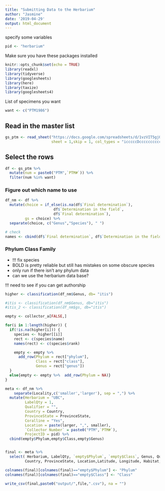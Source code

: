 ```yaml
---
title: "Submitting Data to the Herbarium"
author: "Jasmine"
date: '2019-04-29'
output: html_document
---
```


specify some variables
```r
pid <- "herbarium"
```


Make sure you have these packages installed
```r
knitr::opts_chunk$set(echo = TRUE)
library(readxl)
library(tidyverse)
library(googlesheets)
library(here)
library(taxize)
library(googlesheets4)
```

List of specimens you want
```r
want <- c("PTM1986")
```


## Read in the master list
```r
gs_ptm <- read_sheet("https://docs.google.com/spreadsheets/d/1vzVIT5gjQ0yCGwbAyqB4f8pltOkLfWz27TIFTxnm9hk",
                     sheet = 1,skip = 1, col_types = "icccccDcccccccccccDcccccccnnccccc-")
```

## Select the rows
```r
df <- gs_ptm %>% 
  mutate(num = paste0("PTM",`PTM#`)) %>% 
  filter(num %in% want)
```

### Figure out which name to use
```r
df_nm <- df %>% 
  mutate(choice = if_else(is.na(df$`Final determination`),
                      df$`Determination in the field`,
                      df$`Final determination`),
         gs = choice) %>% 
  separate(choice, c("Genus","Species"), " ")

# check
names <- cbind(df$`Final determination`, df$`Determination in the field`, df$`genetic match/notes`)
```

### Phylum Class Family
- !!! fix species
- BOLD is pretty reliable but still has mistakes on some obscure species
- only run if there isn't any phylum data
- can we use the herbarium data base?

!!! need to see if you can get authorship
```r
higher <- classification(df_nm$Genus, db= "itis")

#itis <- classification(df_nm$Genus, db="itis")
#itis_2 <- classification(df_nm$gs, db="itis")

empty <- collector_a[FALSE,]

for(i in 1:length(higher)) {
  if(!is.na(higher[i])) {
    species <- higher[[i]]
    rect <- c(species$name)
    names(rect) <- c(species$rank)

    empty <- empty %>%
      add_row(Phylum = rect["phylum"],
              Class = rect["class"],
              Genus = rect["genus"])
  }
  else{empty <- empty %>%  add_row(Phylum = NA)}
}
```

```r
meta <- df_nm %>%
    separate(Locality,c('smaller','larger'), sep = ",") %>% 
  mutate(Herbarium = "UBC",
         LabelQty = 1,
         Qualifier = "",
         Country = Country,
         ProvinceState = ProvinceState,
         Coralline = "Yes",
         Location = paste(larger, ",", smaller),
         `Collector Number` = paste0("PTM",`PTM#`),
         ProjectID = pid) %>% 
  cbind(empty$Phylum,empty$Class,empty$Genus)


final <- meta %>% 
  select( Herbarium, LabelQty, `empty$Phylum`, `empty$Class`, Genus, Qualifier, Species, #Species Author
         Country, ProvinceState, Location,Latitude, Longitude, Habitat, Depth, `Reproductive Status`, `Date Collected`, `Primary Collector`,`Other collectors`, `Collector Number`, `Determined by`, `Determination Date`, `Field Notes`, Coralline)

colnames(final)[colnames(final)=="empty$Phylum"] <- "Phylum"
colnames(final)[colnames(final)=="empty$Class"] <- "Class"
```

```r
write_csv(final,paste0("output/",file,".csv"), na = "")
```
